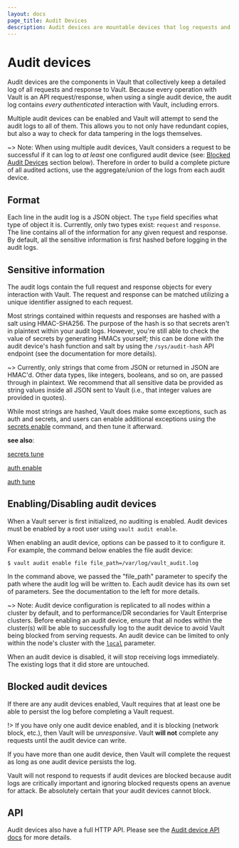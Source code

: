 ```yaml
---
layout: docs
page_title: Audit Devices
description: Audit devices are mountable devices that log requests and responses in Vault.
---
```


# Audit devices

Audit devices are the components in Vault that collectively keep a detailed log of all
requests and response to Vault. Because every operation with Vault is an API
request/response, when using a single audit device, the audit log contains _every authenticated_ interaction with
Vault, including errors.

Multiple audit devices can be enabled and Vault will attempt to send the audit logs to
all of them. This allows you to not only have redundant copies, but also a way to check for data tampering in the logs themselves.

~> Note: When using multiple audit devices, Vault considers a request to be successful if it can log to *at least* one configured audit device (see: [Blocked Audit Devices](/docs/audit#blocked-audit-devices) section below). Therefore in order to build a complete picture of all audited actions, use the aggregate/union of the logs from each audit device.

## Format

Each line in the audit log is a JSON object. The `type` field specifies what
type of object it is. Currently, only two types exist: `request` and `response`.
The line contains all of the information for any given request and response. By
default, all the sensitive information is first hashed before logging in the
audit logs.

## Sensitive information

The audit logs contain the full request and response objects for every
interaction with Vault. The request and response can be matched utilizing a
unique identifier assigned to each request.

Most strings contained within requests and responses are hashed with a salt using HMAC-SHA256. The purpose of the hash is so that secrets aren't in plaintext within your audit logs. However, you're still able to check the value of secrets by generating HMACs yourself; this can be done with the audit device's hash function and salt by using the `/sys/audit-hash` API endpoint (see the documentation for more details).

~> Currently, only strings that come from JSON or returned in JSON are
HMAC'd. Other data types, like integers, booleans, and so on, are passed
through in plaintext. We recommend that all sensitive data be provided as string values
inside all JSON sent to Vault (i.e., that integer values are provided in quotes).

While most strings are hashed, Vault does make some exceptions, such as auth and secrets, and users can enable additional exceptions using the [secrets enable](/docs/commands/secrets/enable) command, and then tune it afterward.

**see also**:

[secrets tune](/docs/commands/secrets/tune)

[auth enable](/docs/commands/auth/enable)

[auth tune](/docs/commands/auth/tune)

## Enabling/Disabling audit devices

When a Vault server is first initialized, no auditing is enabled. Audit
devices must be enabled by a root user using `vault audit enable`.

When enabling an audit device, options can be passed to it to configure it.
For example, the command below enables the file audit device:

```shell-session
$ vault audit enable file file_path=/var/log/vault_audit.log
```

In the command above, we passed the "file_path" parameter to specify the path
where the audit log will be written to. Each audit device has its own
set of parameters. See the documentation to the left for more details.

~> Note: Audit device configuration is replicated to all nodes within a
cluster by default, and to performance/DR secondaries for Vault Enterprise clusters.
Before enabling an audit device, ensure that all nodes within the cluster(s)
will be able to successfully log to the audit device to avoid Vault being
blocked from serving requests.
An audit device can be limited to only within the node's cluster with the [`local`](/api-docs/system/audit#local) parameter.

When an audit device is disabled, it will stop receiving logs immediately.
The existing logs that it did store are untouched.

## Blocked audit devices

If there are any audit devices enabled, Vault requires that at least
one be able to persist the log before completing a Vault request.

!> If you have only one audit device enabled, and it is blocking (network
block, etc.), then Vault will be _unresponsive_. Vault **will not** complete
any requests until the audit device can write.

If you have more than one audit device, then Vault will complete the request
as long as one audit device persists the log.

Vault will not respond to requests if audit devices are blocked because
audit logs are critically important and ignoring blocked requests opens
an avenue for attack. Be absolutely certain that your audit devices cannot
block.

## API

Audit devices also have a full HTTP API. Please see the [Audit device API
docs](/api-docs/system/audit) for more details.
